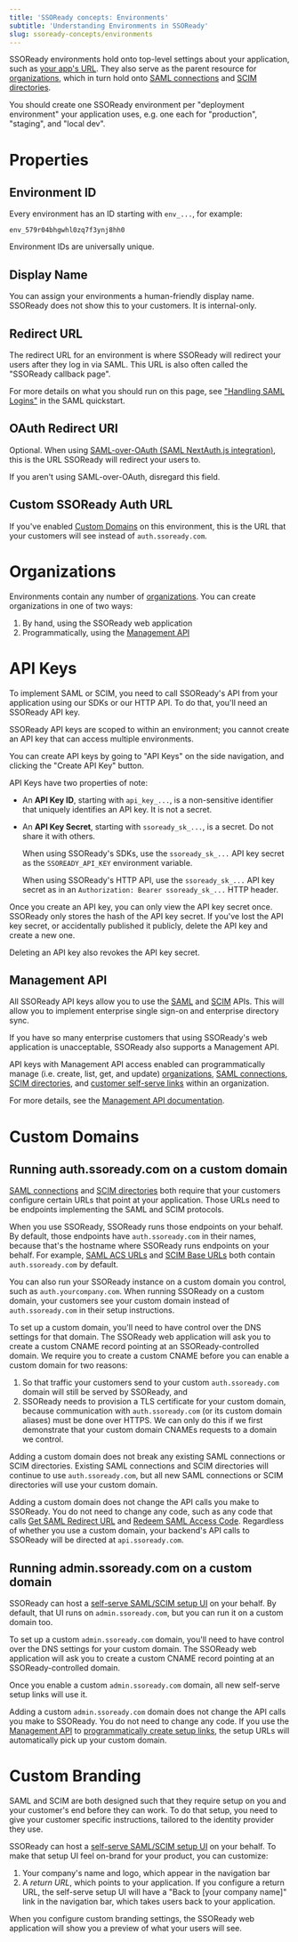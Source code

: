 ```yaml
---
title: 'SSOReady concepts: Environments'
subtitle: 'Understanding Environments in SSOReady'
slug: ssoready-concepts/environments
---
```


SSOReady environments hold onto top-level settings about your application, such
as [your app's URL](#redirect-url). They also serve as the parent resource for
[organizations](/docs/ssoready-concepts/organizations), which in turn hold onto
[SAML connections](/docs/ssoready-concepts/saml-connections) and [SCIM
directories](/docs/ssoready-concepts/scim-directories).

You should create one SSOReady environment per "deployment environment" your
application uses, e.g. one each for "production", "staging", and "local dev".

# Properties

## Environment ID

Every environment has an ID starting with `env_...`, for example:

```
env_579r04bhgwhl0zq7f3ynj8hh0
```

Environment IDs are universally unique.

## Display Name

You can assign your environments a human-friendly display name. SSOReady does
not show this to your customers. It is internal-only.

## Redirect URL

The redirect URL for an environment is where SSOReady will redirect your users
after they log in via SAML. This URL is also often called the "SSOReady callback
page".

For more details on what you should run on this page, see ["Handling SAML
Logins"](/docs/saml/saml-quickstart#handling-saml-logins) in the SAML
quickstart.

## OAuth Redirect URI

Optional. When using [SAML-over-OAuth (SAML NextAuth.js
integration)](/docs/saml-over-oauth-saml-nextauth-integration), this is the URL
SSOReady will redirect your users to.

If you aren't using SAML-over-OAuth, disregard this field.

## Custom SSOReady Auth URL

If you've enabled [Custom Domains](#custom-domains) on this environment, this is
the URL that your customers will see instead of `auth.ssoready.com`.

# Organizations

Environments contain any number of
[organizations](/docs/ssoready-concepts/organizations). You can create
organizations in one of two ways:

1. By hand, using the SSOReady web application
2. Programmatically, using the [Management API](/docs/management-api)

# API Keys

To implement SAML or SCIM, you need to call SSOReady's API from your application
using our SDKs or our HTTP API. To do that, you'll need an SSOReady API key.

SSOReady API keys are scoped to within an environment; you cannot create an API
key that can access multiple environments.

You can create API keys by going to "API Keys" on the side navigation, and
clicking the "Create API Key" button.

API Keys have two properties of note:

* An **API Key ID**, starting with `api_key_...`, is a non-sensitive identifier
that uniquely identifies an API key. It is not a secret.
* An **API Key Secret**, starting with `ssoready_sk_...`, is a secret. Do not
share it with others.

    When using SSOReady's SDKs, use the
`ssoready_sk_...` API key secret as the `SSOREADY_API_KEY` environment
variable.

    When using SSOReady's HTTP API, use the `ssoready_sk_...` API key secret as
    in an `Authorization: Bearer ssoready_sk_...` HTTP header.

Once you create an API key, you can only view the API key secret once. SSOReady
only stores the hash of the API key secret. If you've lost the API key secret,
or accidentally published it publicly, delete the API key and create a new one.

Deleting an API key also revokes the API key secret.

## Management API

All SSOReady API keys allow you to use the [SAML](/docs/saml/saml-quickstart)
and [SCIM](/docs/scim/scim-quickstart) APIs. This will allow you to implement
enterprise single sign-on and enterprise directory sync.

If you have so many enterprise customers that using SSOReady's web application
is unacceptable, SSOReady also supports a Management API.

API keys with Management API access enabled can programmatically manage (i.e.
create, list, get, and update)
[organizations](/docs/ssoready-concepts/organizations), [SAML
connections](/docs/ssoready-concepts/saml-connections), [SCIM
directories](/docs/ssoready-concepts/scim-directories), and [customer self-serve
links](/docs/idp-configuration/enabling-self-service-configuration-for-your-customers)
within an organization.

For more details, see the [Management API documentation](/docs/management-api).

# Custom Domains

## Running auth.ssoready.com on a custom domain

[SAML connections](/docs/ssoready-concepts/saml-connections) and [SCIM
directories](/docs/ssoready-concepts/scim-directories) both require that your
customers configure certain URLs that point at your application. Those URLs need
to be endpoints implementing the SAML and SCIM protocols.

When you use SSOReady, SSOReady runs those endpoints on your behalf. By default,
those endpoints have `auth.ssoready.com` in their names, because that's the
hostname where SSOReady runs endpoints on your behalf. For example, [SAML ACS
URLs](/docs/ssoready-concepts/saml-connections#assertion-consumer-service-acs-url)
and [SCIM Base URLs](/docs/ssoready-concepts/scim-directories#scim-base-url)
both contain `auth.ssoready.com` by default.

You can also run your SSOReady instance on a custom domain you control, such as
`auth.yourcompany.com`. When
running SSOReady on a custom domain, your customers see your custom domain
instead of `auth.ssoready.com` in their setup instructions.

To set up a custom domain, you'll need to have control over the DNS settings for
that domain. The SSOReady web application will ask you to create a custom CNAME
record pointing at an SSOReady-controlled domain. We require you to create a
custom CNAME before you can enable a custom domain for two reasons:

1. So that traffic your customers send to your custom `auth.ssoready.com` domain
will still be served by SSOReady, and
2. SSOReady needs to provision a TLS certificate for your custom domain, because
communication with `auth.ssoready.com` (or its custom domain aliases) must be
done over HTTPS. We can only do this if we first demonstrate that your custom
domain CNAMEs requests to a domain we control.

Adding a custom domain does not break any existing SAML connections or SCIM
directories. Existing SAML connections and SCIM directories will continue to use
`auth.ssoready.com`, but all new SAML connections or SCIM directories will use
your custom domain.

Adding a custom domain does not change the API calls you make to SSOReady. You
do not need to change any code, such as any code that calls [Get SAML Redirect
URL](/docs/api-reference/saml/get-saml-redirect-url) and [Redeem SAML Access
Code](/docs/api-reference/saml/redeem-saml-access-code). Regardless of whether
you use a custom domain, your backend's API calls to SSOReady will be directed at
`api.ssoready.com`.

## Running admin.ssoready.com on a custom domain

SSOReady can host a [self-serve SAML/SCIM setup
UI](/docs/idp-configuration/enabling-self-service-configuration-for-your-customers)
on your behalf. By default, that UI runs on `admin.ssoready.com`, but you can
run it on a custom domain too.

To set up a custom `admin.ssoready.com` domain, you'll need to have control over
the DNS settings for your custom domain. The SSOReady web application will ask
you to create a custom CNAME record pointing at an SSOReady-controlled domain.

Once you enable a custom `admin.ssoready.com` domain, all new self-serve setup
links will use it.

Adding a custom `admin.ssoready.com` domain does not change the API calls you
make to SSOReady. You do not need to change any code. If you use the [Management
API](/docs/management-api) to [programmatically create setup
links](/docs/api-reference/management/setup-urls/create-setup-url), the setup
URLs will automatically pick up your custom domain.

# Custom Branding

SAML and SCIM are both designed such that they require setup on you and your
customer's end before they can work. To do that setup, you need to give your
customer specific instructions, tailored to the identity provider they use.

SSOReady can host a [self-serve SAML/SCIM setup
UI](/docs/idp-configuration/enabling-self-service-configuration-for-your-customers)
on your behalf. To make that setup UI feel on-brand for your product, you can
customize:

1. Your company's name and logo, which appear in the navigation bar
2. A *return URL*, which points to your application. If you configure a return
URL, the self-serve setup UI will have a "Back to \[your company name\]" link in
the navigation bar, which takes users back to your application.

When you configure custom branding settings, the SSOReady web application will
show you a preview of what your users will see.
